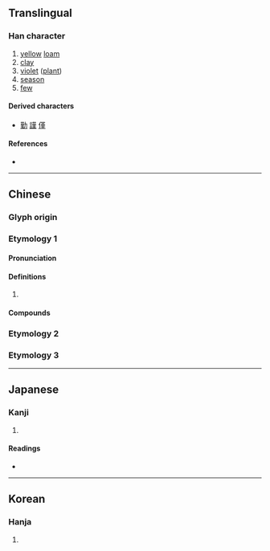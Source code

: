 {{character info/new}}
{{also|菫|暵|𦰌}}
==Translingual==

===Han character===
{{Han char|rn=32|rad=土|as=08|sn=11|four=44104|canj=TLQM|ids=⿳⿱廿中一土}}

# [[yellow]] [[loam]]
# [[clay]]
# [[violet]] ([[plant]])
# [[season]]
# [[few]]

====Derived characters====
* [[勤]] [[謹]] [[僅]]

====References====
* {{Han ref|kx=0232.050|dkj=05212|dj=0469.070|hdz=10450.020|uh=5807|ud=22535|bh=D4BB|bd=54459}}

----

==Chinese==
{{zh-forms}}

===Glyph origin===
{{Han etym}}

===Etymology 1===

====Pronunciation====
{{zh-pron
|m=jǐn
|c=gan2
|mn=kín/kīn
|mc=y
|oc=y
|cat=n
}}

====Definitions====
{{zh-hanzi}}

# {{rfdef|zh}}

====Compounds====
{{zh-der|堇堇|捕蟲堇菜}}

===Etymology 2===
{{zh-see|菫|s}}

===Etymology 3===
{{zh-see|僅|a}}

----

==Japanese==

===Kanji===
{{ja-kanji|grade=|rs=土08}}

# {{defn|lang=ja|sort=土08}}

====Readings====
* {{ja-readings|on=[[きん]] (kin)|kun=[[すみれ]] (sumire)}}

----

==Korean==

===Hanja===
{{ko-hanja|hangeul=근|rv=geun|mr=kŭn}}

# {{defn|lang=ko|sort=土08}}